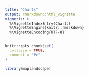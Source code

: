 ```yaml
---
title: "Charts"
output: rmarkdown::html_vignette
vignette: >
  %\VignetteIndexEntry{Charts}
  %\VignetteEngine{knitr::rmarkdown}
  %\VignetteEncoding{UTF-8}
---
```


```r
knitr::opts_chunk$set(
  collapse = TRUE,
  comment = "#>"
)
```

```r
library(maplandscape)
```

